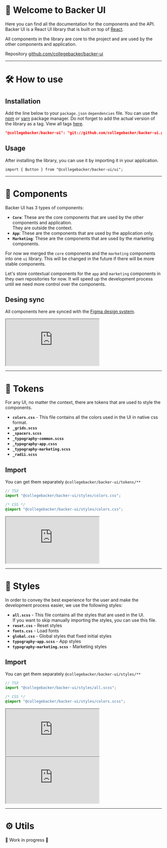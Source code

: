 
<Meta title="About/Introduction" />

# 🤖 Welcome to Backer UI

Here you can find all the documentation for the components and the API. Backer UI is a React UI library that is built on top of [React](https://reactjs.org/).

All components in the library are core to the project and are used by the other components and application.

Repository [github.com/collegebacker/backer-ui](https://github.com/collegebacker/backer-ui)

---

# 🛠 How to use

## Installation

Add the line below to your `package.json` `dependencies` file. You can use the [npm](https://www.npmjs.com) or [yarn](https://yarnpkg.com) package manager. Do not forget to add the actual version of the library as a tag. View all tags [here](https://github.com/collegebacker/backer-ui/tags).

```json
"@collegebacker/backer-ui": "git://github.com/collegebacker/backer-ui.git#tag-version"
```

## Usage

After installing the library, you can use it by importing it in your application.

```tsx
import { Button } from "@collegebacker/backer-ui/ui";
```

---

# 🧩 Components

Backer UI has 3 types of components:

- **`Core`**: These are the core components that are used by the other components and application. <br/> They are outside the context.
- **`App`**: These are the components that are used by the application only.
- **`Marketing`**: These are the components that are used by the marketing components.

For now we merged the `core` components and the `marketing` components into one `ui` library. This will be changed in the future if there will be more stable components.

Let's store contextual components for the `app` and `marketing` components in they own repositories for now. It will speed up the development process until we need more control over the components.

## Desing sync

All components here are synced with the [Figma design system](https://www.figma.com/files/project/11368881/%F0%9F%A7%AC-DNA?fuid=1090441672799451683).

<iframe
  className="iframe"
  src="https://www.figma.com/embed?embed_host=share&url=https%3A%2F%2Fwww.figma.com%2Ffile%2FhUNTB0CiupRRhLtQnawmzG%2F%25F0%259F%2592%258E-Core-UI%3Fnode-id%3D0%253A1"
  allowFullScreen
></iframe>

---

# 🎨 Tokens

For any UI, no matter the context, there are tokens that are used to style the components.

- **`colors.css`** - This file contains all the colors used in the UI in native css format.
- **`_grids.scss`**
- **`_spacers.scss`**
- **`_typography-common.scss`**
- **`_typography-app.csss`**
- **`_typography-marketing.scss`**
- **`_radii.scss`**

## Import

You can get them separately `@collegebacker/backer-ui/tokens/**`

```jsx
// TSX
import "@collegebacker/backer-ui/styles/colors.css";
```

```css
/* CSS */
@import "@collegebacker/backer-ui/styles/colors.css";
```

<iframe
  className="iframe"
  src="https://www.figma.com/embed?embed_host=share&url=https%3A%2F%2Fwww.figma.com%2Ffile%2FhUNTB0CiupRRhLtQnawmzG%2F%25F0%259F%2592%258E-Core-UI%3Fnode-id%3D633%253A232"
  allowFullScreen
></iframe>

---

# 💅 Styles

In order to convey the best experience for the user and make the development process easier, we use the following styles:

- **`all.scss`** - This file contains all the styles that are used in the UI.<br/>
  If you want to skip manually importing the styles, you can use this file.
- **`reset.css`** - Reset styles
- **`fonts.css`** - Load fonts
- **`global.css`** - Global styles that fixed initial styles
- **`typography-app.scss`** - App styles
- **`typography-marketing.scss`** - Marketing styles

## Import

You can get them separately `@collegebacker/backer-ui/styles/**`

```jsx
// TSX
import "@collegebacker/backer-ui/styles/all.scss";
```

```css
/* CSS */
@import "@collegebacker/backer-ui/styles/colors.scss";
```

<iframe
  className="iframe"
  src="https://www.figma.com/embed?embed_host=share&url=https%3A%2F%2Fwww.figma.com%2Ffile%2FZRMTgesd763EB6ZcPATDs4%2F%25F0%259F%2585%25B0-App-Typography%3Fnode-id%3D2%253A14"
  allowFullScreen
></iframe>

<iframe
  className="iframe"
  src="https://www.figma.com/embed?embed_host=share&url=https%3A%2F%2Fwww.figma.com%2Ffile%2FdC61qLDcenVOQ5AjHEeeZp%2F%25F0%259F%2585%25B0-Marketing-Typography%3Fnode-id%3D1029%253A267"
  allowFullScreen
></iframe>

---

# ⚙️ Utils

🚧 Work in progress 🚧
